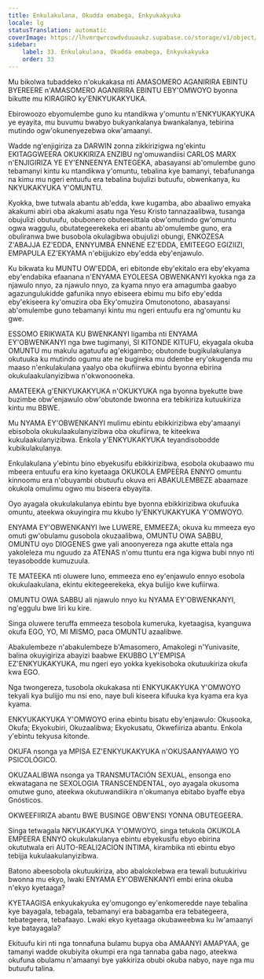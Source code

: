 ```yaml
---
title: Enkulakulana, Okudda emabega, Enkyukakyuka
locale: lg
statusTranslation: automatic
coverImage: https://lhvmrqwrcowdvduuaukz.supabase.co/storage/v1/object/public/strapi-uploads/small_cover-educacion-fundamental.webp-2d51a7828a2b1309555be27f7e2a61a0.webp
sidebar:
    label: 33. Enkulakulana, Okudda emabega, Enkyukakyuka
    order: 33
---
```

Mu bikolwa tubaddeko n'okukakasa nti AMASOMERO AGANIRIRA EBINTU BYEREERE n'AMASOMERO AGANIRIRA EBINTU EBY'OMWOYO byonna bikutte mu KIRAGIRO ky'ENKYUKAKYUKA.

Ebirowoozo ebyomulembe guno ku ntandikwa y'omuntu n'ENKYUKAKYUKA ye eyayita, mu buvumu bwabyo bukyankalanya bwankalanya, tebirina mutindo ogw'okunenyezebwa okw'amaanyi.

Wadde ng'enjigiriza za DARWIN zonna zikkirizigwa ng'ekintu EKITAGGWEERA OKUKKIRIZA ENZIBU ng'omuwandiisi CARLOS MARX n'ENJIGIRIZA YE EY'ENNEENYA ENTEGEKA, abasayansi ab'omulembe guno tebamanyi kintu ku ntandikwa y'omuntu, tebalina kye bamanyi, tebafunanga na kimu mu ngeri entuufu era tebalina bujulizi butuufu, obwenkanya, ku NKYUKAKYUKA Y'OMUNTU.

Kyokka, bwe tutwala abantu ab'edda, kwe kugamba, abo abaaliwo emyaka akakumi abiri oba akakumi asatu nga Yesu Kristo tannazaalibwa, tusanga obujulizi obutuufu, obubonero obuteesittala obw'omutindo gw'omuntu ogwa waggulu, obutategeerekeka eri abantu ab'omulembe guno, era obuliranwa bwe busobola okulagibwa obujulizi obungi, ENKOZESA Z'ABAJJA EZ'EDDA, ENNYUMBA ENNENE EZ'EDDA, EMITEEGO EGIZIIZI, EMPAPULA EZ'EKYAMA n'ebijjukizo eby'edda eby'enjawulo.

Ku bikwata ku MUNTU OW'EDDA, eri ebitonde eby'ekitalo era eby'ekyama eby'endabika efaanana n'ENYAMA EYOLEESA OBWENKANYI kyokka nga za njawulo nnyo, za njawulo nnyo, za kyama nnyo era amagumba gaabyo agazungulukidde gafunika nnyo ebiseera ebimu mu bifo eby'edda eby'ekiseera ky'omuzira oba Eky'omuzira Omutonotono, abasayansi ab'omulembe guno tebamanyi kintu mu ngeri entuufu era ng'omuntu ku gwe.

ESSOMO ERIKWATA KU BWENKANYI ligamba nti ENYAMA EY'OBWENKANYI nga bwe tugimanyi, SI KITONDE KITUFU, ekyagala okuba OMUNTU mu makulu agatuufu ag'ekigambo; obutonde bugikulakulanya okutuuka ku mutindo ogumu ate ne bugireka mu ddembe ery'okugenda mu maaso n'enkulakulana yaalyo oba okufiirwa ebintu byonna ebirina okukulaakulanyizibwa n'okwonooneka.

AMATEEKA g'ENKYUKAKYUKA n'OKUKYUKA nga byonna byekutte bwe buzimbe obw'enjawulo obw'obutonde bwonna era tebikiriza kutuukiriza kintu mu BBWE.

Mu NYAMA EY'OBWENKANYI mulimu ebintu ebikkirizibwa eby'amaanyi ebisobola okukulaakulanyizibwa oba okufiirwa, te kiteekwa kukulaakulanyizibwa. Enkola y'ENKYUKAKYUKA teyandisobodde kubikulakulanya.

Enkulakulana y'ebintu bino ebyekusifu ebikkirizibwa, esobola okubaawo mu mbeera entuufu era kino kyetaaga OKUKOLA EMPEERA ENNYO omuntu kinnoomu era n'obuyambi obutuufu okuva eri ABAKULEMBEZE abaamaze okukola omulimu ogwo mu biseera ebyayita.

Oyo ayagala okukulakulanya ebintu bye byonna ebikkirizibwa okufuuka omuntu, ateekwa okuyingira mu kkubo ly'ENKYUKAKYUKA Y'OMWOYO.

ENYAMA EY'OBWENKANYI lwe LUWERE, EMMEEZA; okuva ku mmeeza eyo omuti gw'obulamu gusobola okuzaalibwa, OMUNTU OWA SABBU, OMUNTU oyo DIOGENES gwe yali anoonyereza nga akutte ettala nga yakoleleza mu nguudo za ATENAS n'omu ttuntu era nga kigwa bubi nnyo nti teyasobodde kumuzuula.

TE MATEEKA nti oluwere luno, emmeeza eno ey'enjawulo ennyo esobola okukulaakulana, ekintu ekitegeerekeka, ekya bulijjo kwe kufiirwa.

OMUNTU OWA SABBU ali njawulo nnyo ku NYAMA EY'OBWENKANYI, ng'eggulu bwe liri ku kire.

Singa oluwere teruffa emmeeza tesobola kumeruka, kyetaagisa, kyanguwa okufa EGO, YO, MI MISMO, paca OMUNTU azaalibwe.

Abakulembeze n'abakulembeze b'Amasomero, Amakolegi n'Yunivasite, balina okuyigiriza abayizi baabwe EKUBBO LY'EMPISA EZ'ENKYUKAKYUKA, mu ngeri eyo yokka kyekisoboka okutuukiriza okufa kwa EGO.

Nga twongereza, tusobola okukakasa nti ENKYUKAKYUKA Y'OMWOYO tekyali kya bulijjo mu nsi eno, naye buli kiseera kifuuka kya kyama era kya kyama.

ENKYUKAKYUKA Y'OMWOYO erina ebintu bisatu eby'enjawulo: Okusooka, Okufa; Ekyokubiri, Okuzaalibwa; Ekyokusatu, Okwefiiriza abantu. Enkola y'ebintu tekyusa kitonde.

OKUFA nsonga ya MPISA EZ'ENKYUKAKYUKA n'OKUSAANYAAWO YO PSICOLÓGICO.

OKUZAALIBWA nsonga ya TRANSMUTACIÓN SEXUAL, ensonga eno ekwatagana ne SEXOLOGIA TRANSCENDENTAL, oyo ayagala okusoma omutwe guno, ateekwa okutuwandiikira n'okumanya ebitabo byaffe ebya Gnósticos.

OKWEEFIIRIZA abantu BWE BUSINGE OBW'ENSI YONNA OBUTEGEERA.

Singa tetwagala NKYUKAKYUKA Y'OMWOYO, singa tetukola OKUKOLA EMPEERA ENNYO okukulakulanya ebintu ebyekusifu ebyo ebirina okututwala eri AUTO-REALI2ACION INTIMA, kirambika nti ebintu ebyo tebijja kukulaakulanyizibwa.

Batono abeesobola okutuukiriza, abo abalokolebwa era tewali butuukirivu bwonna mu ekyo, lwaki ENYAMA EY'OBWENKANYI embi erina okuba n'ekyo kyetaaga?

KYETAAGISA enkyukakyuka ey'omugongo ey'enkomeredde naye tebalina kye bayagala, tebagala, tebamanyi era babagamba era tebategeera, tebategeera, tebafaayo. Lwaki ekyo kyetaaga okubaweebwa ku lw'amaanyi kye batayagala?

Ekituufu kiri nti nga tonnafuna bulamu bupya oba AMAANYI AMAPYAA, ge tamanyi wadde okubiyita okumpi era nga tannaba gaba nago, ateekwa okufuna obulamu n'amaanyi bye yakkiriza obubi okuba nabyo, naye nga mu butuufu talina.

